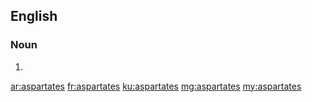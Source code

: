 ==English==

===Noun===
{{head|en|noun plural form}}

# {{plural of|aspartate|lang=en}}

[[ar:aspartates]]
[[fr:aspartates]]
[[ku:aspartates]]
[[mg:aspartates]]
[[my:aspartates]]